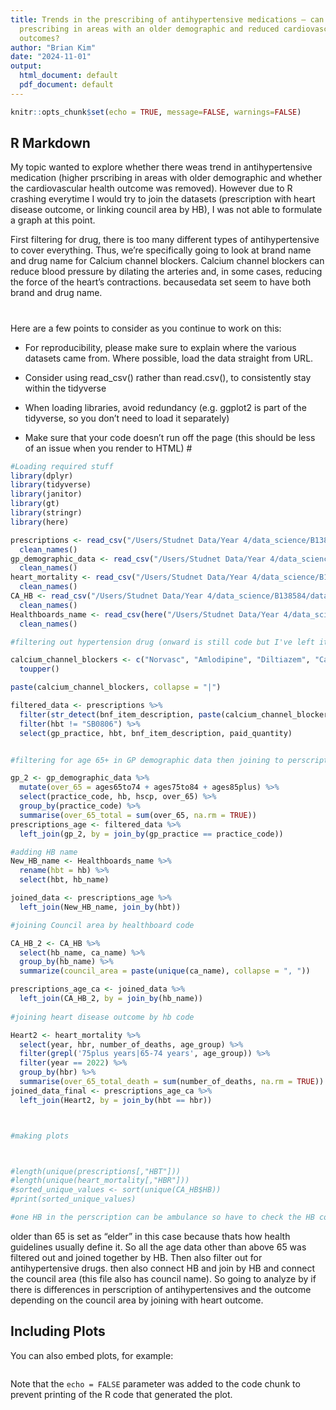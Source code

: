 ```yaml
---
title: Trends in the prescribing of antihypertensive medications – can we see higher
  prescribing in areas with an older demographic and reduced cardiovascular health
  outcomes?
author: "Brian Kim"
date: "2024-11-01"
output:
  html_document: default
  pdf_document: default
---
```


```r
knitr::opts_chunk$set(echo = TRUE, message=FALSE, warnings=FALSE)
```

## R Markdown

My topic wanted to explore whether there weas trend in antihypertensive medication (higher prscribing in areas with older demographic and whether the cardiovascular health outcome was removed). However due to R crashing everytime I would try to join the datasets (prescription with heart disease outcome, or linking council area by HB), I was not able to formulate a graph at this point. 

First filtering for drug, there is too many different types of antihypertensive to cover everything. Thus, we're specifically going to look at brand name and drug name for Calcium channel blockers. Calcium channel blockers can reduce blood pressure by dilating the arteries and, in some cases, reducing the force of the heart's contractions. becausedata set seem to have both brand and drug name.

#
Here are a few points to consider as you continue to work on this:

- For reproducibility, please make sure to explain where the various datasets came from. Where possible, load the data straight from URL. 

- Consider using read_csv() rather than read.csv(), to consistently stay within the tidyverse

- When loading libraries, avoid redundancy (e.g. ggplot2 is part of the tidyverse, so you don't need to load it separately)

- Make sure that your code doesn't run off the page (this should be less of an issue when you render to HTML)
#
  
```r
#Loading required stuff
library(dplyr)
library(tidyverse)
library(janitor)
library(gt)
library(stringr)
library(here)

prescriptions <- read_csv("/Users/Studnet Data/Year 4/data_science/B138584/data/oct2022per.csv") %>% 
  clean_names()
gp_demographic_data <- read_csv("/Users/Studnet Data/Year 4/data_science/B138584/data/GPDemographic2022oct.csv") %>% 
  clean_names()
heart_mortality <- read_csv("/Users/Studnet Data/Year 4/data_science/B138584/data/HeartDiseaseMortality.csv") %>% 
  clean_names()
CA_HB <- read_csv("/Users/Studnet Data/Year 4/data_science/B138584/data/CA:HB_CODES.csv") %>% 
  clean_names()
Healthboards_name <- read_csv(here("/Users/Studnet Data/Year 4/data_science/week_7_thurs/Healthboard.csv")) %>%
  clean_names()

#filtering out hypertension drug (onward is still code but I've left it not as code cause of syntax error)

calcium_channel_blockers <- c("Norvasc", "Amlodipine", "Diltiazem", "Cardizem", "Tiazac", "Plendil", "Felodipine", "DynaCirc", "Isradipine", "Cardene", "Nicardipine", "Sular", "Nisoldipine",  "Verelan", "Covera HS", "Isoptin SR", "Verapamil", "Procardia XL", "Adalat CC", "Nifedipine") %>% 
  toupper()

paste(calcium_channel_blockers, collapse = "|")

filtered_data <- prescriptions %>% 
  filter(str_detect(bnf_item_description, paste(calcium_channel_blockers, collapse = "|"))) %>% 
  filter(hbt != "SB0806") %>% 
  select(gp_practice, hbt, bnf_item_description, paid_quantity)


#filtering for age 65+ in GP demographic data then joining to perscription

gp_2 <- gp_demographic_data %>% 
  mutate(over_65 = ages65to74 + ages75to84 + ages85plus) %>%   
  select(practice_code, hb, hscp, over_65) %>%  
  group_by(practice_code) %>% 
  summarise(over_65_total = sum(over_65, na.rm = TRUE)) 
prescriptions_age <- filtered_data %>% 
  left_join(gp_2, by = join_by(gp_practice == practice_code)) 

#adding HB name
New_HB_name <- Healthboards_name %>% 
  rename(hbt = hb) %>% 
  select(hbt, hb_name)

joined_data <- prescriptions_age %>% 
  left_join(New_HB_name, join_by(hbt))

#joining Council area by healthboard code

CA_HB_2 <- CA_HB %>% 
  select(hb_name, ca_name) %>% 
  group_by(hb_name) %>% 
  summarize(council_area = paste(unique(ca_name), collapse = ", "))

prescriptions_age_ca <- joined_data %>% 
  left_join(CA_HB_2, by = join_by(hb_name))
            
#joining heart disease outcome by hb code

Heart2 <- heart_mortality %>% 
  select(year, hbr, number_of_deaths, age_group) %>% 
  filter(grepl('75plus years|65-74 years', age_group)) %>% 
  filter(year == 2022) %>% 
  group_by(hbr) %>% 
  summarise(over_65_total_death = sum(number_of_deaths, na.rm = TRUE)) 
joined_data_final <- prescriptions_age_ca %>% 
  left_join(Heart2, by = join_by(hbt == hbr))



#making plots



#length(unique(prescriptions[,"HBT"])) 
#length(unique(heart_mortality[,"HBR"])) 
#sorted_unique_values <- sort(unique(CA_HB$HB))
#print(sorted_unique_values)

#one HB in the perscription can be ambulance so have to check the HB code

```

older than 65 is set as "elder" in this case because thats how health guidelines usually define it. So all the age data other than above 65 was filtered out and joined together by HB. Then also filter out for antihypertensive drugs. then also connect HB and join by HB and connect the council area (this file also has council name). So going to analyze by if there is differences in perscription of antihypertensives and the outcome depending on the council area by joining with heart outcome.

## Including Plots

You can also embed plots, for example:

```r

```

Note that the `echo = FALSE` parameter was added to the code chunk to prevent printing of the R code that generated the plot.
